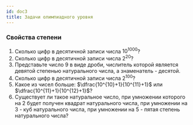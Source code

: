 ```yaml
---
id: doc3
title: Задачи олимпиадного уровня
---
```


### Свойства степени

1. Сколько цифр в десятичной записи числа $10^{1000}$?
2. Сколько цифр в десятичной записи числа $2^{20}$?
3. Представьте число $9$ в виде дроби, числитель которой является девятой степенью натурального числа, а знаменатель - десятой.
4. Сколько цифр в десятичной записи числа $2^{100}$?
5. Какое из чисел больше: $\dfrac{10^{10}+1}{10^{11}+1}$ или $\dfrac{10^{11}+1}{10^{12}+1}$?
6. Существует ли такое натуральное число, при умножении которого на $2$ будет получен квадрат натурального числа, при умножении на $3$ - куб натурального числа, при умножении на $5$ - пятая степень натурального числа?
